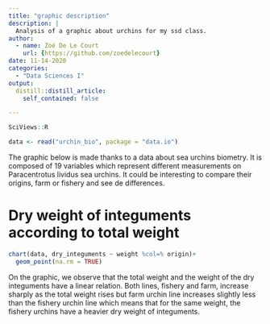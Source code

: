 ```yaml
---
title: "graphic description"
description: |
  Analysis of a graphic about urchins for my ssd class.
author:
  - name: Zoé De Le Court
    url: {https://github.com/zoedelecourt}
date: 11-14-2020
categories:
  - "Data Sciences I"
output:
  distill::distill_article:
    self_contained: false

---
```

```r
SciViews::R
```

```r
data <- read("urchin_bio", package = "data.io")
```


The graphic below is made thanks to a data about sea urchins biometry. It is composed of 19 variables which represent different measurements on Paracentrotus lividus sea urchins. It could be interesting  to compare their origins, farm or fishery and see de differences.


# Dry weight of integuments according to total weight

```r
chart(data, dry_integuments ~ weight %col=% origin)+
  geom_point(na.rm = TRUE)
```



On the graphic, we observe that the total weight and the weight of the dry integuments have a linear relation. Both lines, fishery and farm, increase sharply as the total weight rises but farm urchin line increases slightly less than the fishery urchin line which means that for the same weight, the fishery urchins have a heavier dry weight of integuments.






